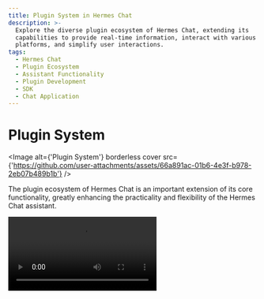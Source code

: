 ```yaml
---
title: Plugin System in Hermes Chat
description: >-
  Explore the diverse plugin ecosystem of Hermes Chat, extending its
  capabilities to provide real-time information, interact with various
  platforms, and simplify user interactions.
tags:
  - Hermes Chat
  - Plugin Ecosystem
  - Assistant Functionality
  - Plugin Development
  - SDK
  - Chat Application
---
```


# Plugin System

<Image alt={'Plugin System'} borderless cover src={'https://github.com/user-attachments/assets/66a891ac-01b6-4e3f-b978-2eb07b489b1b'} />

The plugin ecosystem of Hermes Chat is an important extension of its core functionality, greatly enhancing the practicality and flexibility of the Hermes Chat assistant.

<Video src="https://github.com/hermeslabs/hermes-chat/assets/28616219/f29475a3-f346-4196-a435-41a6373ab9e2" />

By utilizing plugins, Hermes Chat assistants can obtain and process real-time information, such as searching for web information and providing users with instant and relevant news.

In addition, these plugins are not limited to news aggregation, but can also extend to other practical functions, such as quickly searching documents, generating images, obtaining data from various platforms like Bilibili, Steam, and interacting with various third-party services.

Learn more about [plugin usage](/docs/usage/plugins/basic-usage) by checking it out.

<Callout type={'tip'}>
  To help developers better participate in this ecosystem, we provide comprehensive development
  resources. This includes detailed component development documentation, a fully-featured software
  development kit (SDK), and template examples, all aimed at simplifying the development process and
  lowering the entry barrier for developers.
</Callout>

<Callout type={'important'}>
  We welcome developers to utilize these resources, unleash their creativity, and write
  feature-rich, user-friendly plugins. Through collective efforts, we can continuously expand the
  functional boundaries of the chat application and explore a more intelligent and efficient
  creativity platform.
</Callout>

## Plugin Ecosystem

<Callout>
  If you are interested in plugin development, please refer to our [📘 Plugin Development
  Guide](/docs/usage/plugins/development) in the Wiki.
</Callout>

- [hermes-chat-plugins][hermes-chat-plugins]: This is the plugin index for Hermes Chat. It retrieves the list of plugins from the index.json of this repository and displays them to the users.
- [chat-plugin-template][chat-plugin-template]: Chat Plugin plugin development template, you can quickly create a new plugin project through the project template.
- [@hermeslabs/chat-plugin-sdk][chat-plugin-sdk]: The Hermes Chat plugin SDK can help you create excellent Hermes Chat plugins.
- [@hermeslabs/chat-plugins-gateway][chat-plugins-gateway]: The Hermes Chat plugin gateway is a backend service that serves as the gateway for Hermes Chat plugins. We deploy this service using Vercel.

### Roadmap Progress

The plugin system of Hermes Chat has now entered a stable stage, and we have basically completed most of the functionality required by the plugin system. However, we are still planning and considering the new possibilities that plugins can bring to us. You can learn more in the following Issues:

<Steps>
  ### ✅ Phase One of Plugins

  Implementing the separation of plugins from the main body, splitting the plugins into independent repositories for maintenance, and implementing dynamic loading of plugins. [**#73**](https://github.com/hermeslabs/hermes-chat/issues/73)

  ### ✅ Phase Two of Plugins

  The security and stability of plugin usage, more accurate presentation of abnormal states, maintainability and developer-friendliness of the plugin architecture. [**#97**](https://github.com/hermeslabs/hermes-chat/issues/97)

  ### ✅ Phase Three of Plugins

  Higher-level and improved customization capabilities, support for OpenAPI schema invocation, compatibility with ChatGPT plugins, and the addition of Midjourney plugins. [**#411**](https://github.com/hermeslabs/hermes-chat/discussions/#411)

  ### 💭 Phase Four of Plugins

  Comprehensive authentication, visual configuration of plugin definitions, Plugin SDK CLI, Python language development template, any other ideas? Join the discussion: [**#1310**](https://github.com/hermeslabs/hermes-chat/discussions/#1310)
</Steps>

[chat-plugin-sdk]: https://github.com/hermeslabs/chat-plugin-sdk
[chat-plugin-template]: https://github.com/hermeslabs/chat-plugin-template
[chat-plugins-gateway]: https://github.com/hermeslabs/chat-plugins-gateway
[hermes-chat-plugins]: https://github.com/hermeslabs/hermes-chat-plugins
